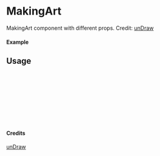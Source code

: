 
<Meta of={MakingArt} title="unDraw/MakingArt" />

# MakingArt

MakingArt component with different props.
Credit: [unDraw](https://undraw.co/illustrations)

#### Example

<Canvas of={MakingArt.Primary} />

## Usage

```ts
import { MakingArt } from "yadl-ui";

const Example = () => {
  return (
      <MakingArt />
  );
};

export default Example;
```

#### Credits
[unDraw](https://undraw.co/illustrations)
